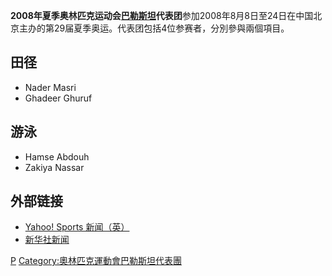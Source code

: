 {{Infobox Country Olympics
|games=2008年夏季
|NOC= PLE
|competitors=4
|sports=2
|flagbearer=
|officials=
}}

'''2008年夏季奥林匹克运动会[[巴勒斯坦|巴勒斯坦]]代表团'''参加2008年8月8日至24日在中国北京主办的第29届夏季奥运。代表团包括4位参赛者，分別參與兩個項目。

== 田径 ==
*Nader Masri
*Ghadeer Ghuruf 

== 游泳 ==
*Hamse Abdouh
*Zakiya Nassar

== 外部链接 ==
*[http://uk.eurosport.yahoo.com/25012008/58/cambodian-officials-outnumber-athletes.html Yahoo! Sports 新闻（英）]{{Wayback|url=http://uk.eurosport.yahoo.com/25012008/58/cambodian-officials-outnumber-athletes.html |date=20190822001626 }}
*[http://news.xinhuanet.com/english/2008-05/30/content_8282290.htm 新华社新闻]{{Wayback|url=http://news.xinhuanet.com/english/2008-05/30/content_8282290.htm |date=20160304051420 }}

{{NOCin2008SummerOlympics}}

[[Category:2008年夏季奧林匹克運動會代表團|P]]
[[Category:奧林匹克運動會巴勒斯坦代表團|Category:奧林匹克運動會巴勒斯坦代表團]]